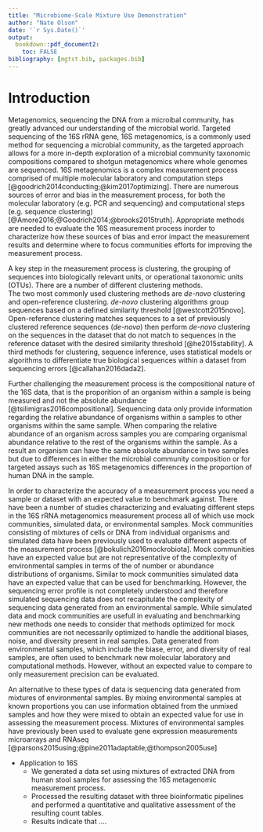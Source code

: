```yaml
---
title: "Microbiome-Scale Mixture Use Demonstration"
author: "Nate Olson"
date: '`r Sys.Date()`'
output:
  bookdown::pdf_document2: 
    toc: FALSE
bibliography: [mgtst.bib, packages.bib]
---
```


<!-- 
BMC Microbiome Submission https://microbiomejournal.biomedcentral.com/submission-guidelines/preparing-your-manuscript/methodology 
-->

# Introduction
Metagenomics, sequencing the DNA from a microibal community, has greatly advanced our understanding of the microbial world. 
Targeted sequencing of the 16S rRNA gene, 16S metagenomics, is a commonly used method for sequencing a microbial community, as the targeted approach allows for a more in-depth exploration of a microbial community taxonomic compositions compared to shotgun metagenomics where whole genomes are sequenced. 
16S metagenomics is a complex measurement process comprised of multiple molecular laboratory and computation steps [@goodrich2014conducting;@kim2017optimizing]. 
There are numerous sources of error and bias in the measurement process, for both the molecular laboratory (e.g. PCR and sequencing) and computational steps (e.g. sequence clustering) [@Amore2016;@Goodrich2014;@brooks2015truth]. 
Appropriate methods are needed to evaluate the 16S measurement process inorder to characterize how these sources of bias and error impact the measurement results and determine where to focus communities efforts for improving the measurement process.

A key step in the measurement process is clustering, the grouping of sequences into biologically relevant units, or operational taxonomic units (OTUs). 
There are a number of different clustering methods.  
The two most commonly used clustering methods are _de-novo_ clustering and open-reference clustering. 
_de-novo_ clustering algorithms group sequences based on a defined similarity threshold [@westcott2015novo]. 
Open-reference clustering matches sequences to a set of previously clustered reference sequences (_de-novo_) then perform _de-novo_ clustering on the sequences in the dataset that do not match to sequences in the reference dataset with the desired similarity threshold [@he2015stability]. 
A third methods for clustering, sequence inference, uses statistical models or algorithms to differentiate true biological sequences within a dataset from sequencing errors [@callahan2016dada2].  

Further challenging the measurement process is the compositional nature of the 16S data, that is the proporition of an organism within a sample is being measured and not the absolute abundance [@tsilimigras2016compositional]. 
Sequencing data only provide information regarding the relative abundance of organisms within a samples to other organisms within the same sample. 
When comparing the relative abundance of an organism across samples you are comparing organismal abundance relative to the rest of the organisms within the sample. 
As a result an organism can have the same absolute abundance in two samples but due to differences in either the microbial community composition or for targeted assays such as 16S metagenomics differences in the proportion of human DNA in the sample. 

In order to characterize the accuracy of a measurement process you need a sample or dataset with an expected value to benchmark against. 
There have been a number of studies characterizing and evaluating different steps in the 16S rRNA metagenomics measurement process all of which use mock communities, simulated data, or environmental samples. 
Mock communities consisting of mixtures of cells or DNA from individual organisms and simulated data have been previously used to evaluate different aspects of the measurement process [@bokulich2016mockrobiota]. 
Mock communities have an expected value but are not representative of the complexity of environmental samples in terms of the of number or abundance distributions of organisms. 
Similar to mock communities simulated data have an expected value that can be used for benchmarking. 
However, the sequencing error profile is not completely understood and therefore simulated sequencing data does not recapitulate the complexity of sequencing data generated from an environmental sample. 
While simulated data and mock communities are usefull in evaluating and benchmarking new methods one needs to consider that methods optimized for mock communities are not necessarily optimized to handle the additional biases,  noise, and diversity present in real samples. 
Data generated from environmental samples, which include the biase, error, and diversity of real samples, are often used to benchmark new molecular laboratory and computational methods. 
However, without an expected value to compare to only measurement precision can be evaluated.  

An alternative to these types of data is sequencing data generated from mixtures of environmental samples. 
By mixing environmental samples at known proportions you can use information obtained from the unmixed samples and how they were mixed to obtain an expected value for use in assessing the measurement process. 
Mixtures of environmental samples have previously been used to evaluate gene expression measurements microarrays and RNAseq [@parsons2015using;@pine2011adaptable;@thompson2005use]

- Application to 16S   
    + We generated a data set using mixtures of extracted DNA from human stool samples for assessing the 16S metagenomic measurement process.  
    + Processed the resulting dataset with three bioinformatic pipelines
 and performed a quantitative and qualitative assessment of the resulting count tables.  
    + Results indicate that .... 